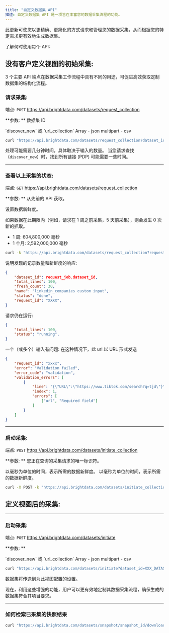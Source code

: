 ```yaml
---
title: "自定义数据集 API"
描述: 自定义数据集 API 是一项旨在丰富您的数据采集流程的功能。 
---
```


此更新可使您以更精确、更简化的方式请求和管理您的数据采集，从而根据您的特定需求更有效地生成数据集。

了解何时使用每个 API:

## 没有客户定义视图的初始采集: 
3 个主要 API 端点在数据采集工作流程中具有不同的用途，可促进高效获取定制数据集的结构化流程。


### 请求采集: 
端点: `POST` https://api.brightdata.com/datasets/request_collection

**参数: **
<ParamField query="dataset_id" type="string" required>
数据集 ID
</ParamField>

<ParamField query="type" type="string" required>
`discover_new` 或 `url_collection`

</ParamField>

<ParamField body="inputs" type="array">
Array - json
</ParamField>

<ParamField body="file" type="multipart">
multipart - csv
</ParamField>

```sh 示例
curl "https://api.brightdata.com/datasets/request_collection?dataset_id=gd_l1viktl72bvl7bjuj0&type=discover_new" -H "Authorization: Bearer API_TOKEN" -H "Content-Type: application/json" -k -d '[{"id":"user-id"}]'
```
处理可能需要几分钟时间，具体取决于输入的数量。 当您请求查找（`discover_new`）时，找到所有链接 (PDP) 可能需要一些时间。


---

### 查看以上采集的状态: 
端点:  `GET` https://api.brightdata.com/datasets/request_collection

	
**参数: **
<ParamField query="request_id" type="string" required>
从先前的 API 获取。
</ParamField>

<ParamField query="freshness_ms" type="string" required>
设置数据新鲜度。 

如果数据在此期限内（例如，请求在 1 周之前采集，5 天前采集），则会发生 0 次新的抓取。


- 1 周: 604,800,000 毫秒
- 1 个月: 2,592,000,000 毫秒
</ParamField>

```sh 示例
curl -k "https://api.brightdata.com/datasets/request_collection?request_id=REQUEST_ID&freshness_ms=2592000000" -H "Authorization: Bearer API_TOKEN" 
```

说明发现的记录数量和新鲜度的响应: 
```json
{
    "dataset_id": request_job.dataset_id,
    "total_lines": 100,
    "fresh_count": 30,
    "name": "linkedin_companies custom input",
    "status": "done",
    "request_id": "XXXX",
}
```

请求仍在运行: 

```json
{
    "total_lines": 100,
    "status": "running",
}
```

一个（或多个）输入有问题: 在这种情况下，此 url 以 URL 形式发送
```json
{
    "request_id": "xxxx",  
    "error": "Validation failed",
    "error_code": "validation",
    "validation_errors": [
        {
            "line": "{\"URL\":\"https://www.tiktok.com/search?q=tjd\"}",
            "index": 1,
            "errors": [
                ["url", "Required field"]
            ]
        }
    ]
}
```

---

### 启动采集: 
端点:  `POST` https://api.brightdata.com/datasets/initiate_collection

**参数: **
<ParamField body="request_id" type="string" required>
您正在查询的采集请求的唯一标识符。
</ParamField>

<ParamField body="freshness_ms" type="string" required>
以毫秒为单位的时间，表示所需的数据新鲜度。
</ParamField>

<ParamField body="request_id" type="string" required>
以毫秒为单位的时间，表示所需的数据新鲜度。
</ParamField>

```sh 示例
curl -X POST -k "https://api.brightdata.com/datasets/initiate_collection" -d '{"request_id":"j_ln2x567b2961de0d1x","freshness_ms":2592000000}' -H "Authorization: Bearer API_TOKEN" -H "content-type: application/json"
```

## 定义视图后的采集: 

---

### 启动采集: 
端点:  `POST` https://api.brightdata.com/datasets/initiate

**参数: **
<ParamField query="dataset_id" type="string" required>
</ParamField>

<ParamField query="view" type="string" required>
</ParamField>

<ParamField query="type" type="string" required>
`discover_new` 或 `url_collection`
</ParamField>

<ParamField body="inputs" type="array">
Array - json
</ParamField>

<ParamField body="file" type="multipart">
multipart - csv
</ParamField>

```sh 示例
curl "https://api.brightdata.com/datasets/initiate?dataset_id=XXX_DATASET_ID&type=url_collection&view=XXX_VIEW_ID" -H "Authorization: Bearer API_TOKEN" -H "Content-Type: application/json" -k -d '[{"id":"user-id"}]'
```
数据集将传送到为此视图配置的设置。

现在，利用这些增强的功能，用户可以更有效地定制其数据采集流程，确保生成的数据集符合其项目要求。

---

### 如何检索已采集的快照结果

```sh
curl "https://api.brightdata.com/datasets/snapshot/snapshot_id/download" -H "Authorization: Bearer API_TOKEN" 
```
